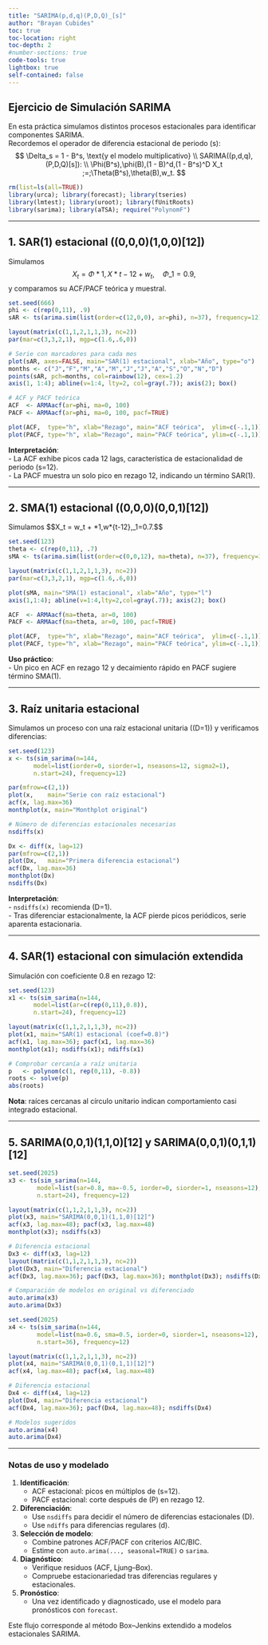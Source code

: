 ```yaml
---
title: "SARIMA(p,d,q)(P,D,Q)_[s]"
author: "Brayan Cubides"
toc: true
toc-location: right
toc-depth: 2
#number-sections: true
code-tools: true
lightbox: true
self-contained: false  
---
```

## Ejercicio de Simulación SARIMA

En esta práctica simulamos distintos procesos estacionales para identificar componentes SARIMA.\
Recordemos el operador de diferencia estacional de periodo (s): $$
\Delta_s = 1 - B^s, \text{y el modelo multiplicativo} \\
SARIMA((p,d,q),(P,D,Q)[s]): \\ \Phi(B^s),\phi(B),(1 - B)^d,(1 -
B^s)^D X_t ;=;\Theta(B^s),\theta(B),w_t. $$

```r
rm(list=ls(all=TRUE))
library(urca); library(forecast); library(tseries)
library(lmtest); library(uroot); library(fUnitRoots)
library(sarima); library(aTSA); require("PolynomF")
```

------------------------------------------------------------------------

## 1. SAR(1) estacional ((0,0,0)(1,0,0)\[12\])

Simulamos $$X_t = \Phi*1,X*{t-12} + w_t,\quad \Phi\_1=0.9,$$ y comparamos su ACF/PACF teórica y muestral.

```r
set.seed(666)
phi <- c(rep(0,11), .9)
sAR <- ts(arima.sim(list(order=c(12,0,0), ar=phi), n=37), frequency=12)

layout(matrix(c(1,1,2,1,1,3), nc=2))
par(mar=c(3,3,2,1), mgp=c(1.6,.6,0))

# Serie con marcadores para cada mes
plot(sAR, axes=FALSE, main="SAR(1) estacional", xlab="Año", type="o")
months <- c("J","F","M","A","M","J","J","A","S","O","N","D")
points(sAR, pch=months, col=rainbow(12), cex=1.2)
axis(1, 1:4); abline(v=1:4, lty=2, col=gray(.7)); axis(2); box()

# ACF y PACF teórica
ACF  <- ARMAacf(ar=phi, ma=0, 100)
PACF <- ARMAacf(ar=phi, ma=0, 100, pacf=TRUE)

plot(ACF,  type="h", xlab="Rezago", main="ACF teórica",  ylim=c(-.1,1)); abline(h=0)
plot(PACF, type="h", xlab="Rezago", main="PACF teórica", ylim=c(-.1,1)); abline(h=0)
```

**Interpretación**:\
- La ACF exhibe picos cada 12 lags, característica de estacionalidad de periodo (s=12).\
- La PACF muestra un solo pico en rezago 12, indicando un término SAR(1).

------------------------------------------------------------------------

## 2. SMA(1) estacional ((0,0,0)(0,0,1)\[12\])

Simulamos \$\$X_t = w_t + \Theta\*1,w\*{t-12},\quad \Theta\_1=0.7.\$\$

```r
set.seed(123)
theta <- c(rep(0,11), .7)
sMA <- ts(arima.sim(list(order=c(0,0,12), ma=theta), n=37), frequency=12)

layout(matrix(c(1,1,2,1,1,3), nc=2))
par(mar=c(3,3,2,1), mgp=c(1.6,.6,0))

plot(sMA, main="SMA(1) estacional", xlab="Año", type="l")
axis(1,1:4); abline(v=1:4,lty=2,col=gray(.7)); axis(2); box()

ACF  <- ARMAacf(ma=theta, ar=0, 100)
PACF <- ARMAacf(ma=theta, ar=0, 100, pacf=TRUE)

plot(ACF,  type="h", xlab="Rezago", main="ACF teórica",  ylim=c(-.1,1)); abline(h=0)
plot(PACF, type="h", xlab="Rezago", main="PACF teórica", ylim=c(-.1,1)); abline(h=0)
```

**Uso práctico**:\
- Un pico en ACF en rezago 12 y decaimiento rápido en PACF sugiere término SMA(1).

------------------------------------------------------------------------

## 3. Raíz unitaria estacional

Simulamos un proceso con una raíz estacional unitaria ((D=1)) y verificamos diferencias:

```r
set.seed(123)
x <- ts(sim_sarima(n=144,
       model=list(iorder=0, siorder=1, nseasons=12, sigma2=1),
       n.start=24), frequency=12)

par(mfrow=c(2,1))
plot(x,    main="Serie con raíz estacional")
acf(x, lag.max=36)
monthplot(x, main="Monthplot original")

# Número de diferencias estacionales necesarias
nsdiffs(x)
```

```r
Dx <- diff(x, lag=12)
par(mfrow=c(2,1))
plot(Dx,   main="Primera diferencia estacional")
acf(Dx, lag.max=36)
monthplot(Dx)
nsdiffs(Dx)
```

**Interpretación**:\
- `nsdiffs(x)` recomienda (D=1).\
- Tras diferenciar estacionalmente, la ACF pierde picos periódicos, serie aparenta estacionaria.

------------------------------------------------------------------------

## 4. SAR(1) estacional con simulación extendida

Simulación con coeficiente 0.8 en rezago 12:

```r
set.seed(123)
x1 <- ts(sim_sarima(n=144,
       model=list(ar=c(rep(0,11),0.8)),
       n.start=24), frequency=12)

layout(matrix(c(1,1,2,1,1,3), nc=2))
plot(x1, main="SAR(1) estacional (coef=0.8)")
acf(x1, lag.max=36); pacf(x1, lag.max=36)
monthplot(x1); nsdiffs(x1); ndiffs(x1)
```

```r
# Comprobar cercanía a raíz unitaria
p   <- polynom(c(1, rep(0,11), -0.8))
roots <- solve(p)
abs(roots)
```

**Nota**: raíces cercanas al círculo unitario indican comportamiento casi integrado estacional.

------------------------------------------------------------------------

## 5. SARIMA(0,0,1)(1,1,0)\[12\] y SARIMA(0,0,1)(0,1,1)\[12\]

```r
set.seed(2025)
x3 <- ts(sim_sarima(n=144,
        model=list(sar=0.8, ma=-0.5, iorder=0, siorder=1, nseasons=12),
        n.start=24), frequency=12)

layout(matrix(c(1,1,2,1,1,3), nc=2))
plot(x3, main="SARIMA(0,0,1)(1,1,0)[12]")
acf(x3, lag.max=48); pacf(x3, lag.max=48)
monthplot(x3); nsdiffs(x3)

# Diferencia estacional
Dx3 <- diff(x3, lag=12)
layout(matrix(c(1,1,2,1,1,3), nc=2))
plot(Dx3, main="Diferencia estacional")
acf(Dx3, lag.max=36); pacf(Dx3, lag.max=36); monthplot(Dx3); nsdiffs(Dx3)

# Comparación de modelos en original vs diferenciado
auto.arima(x3)
auto.arima(Dx3)
```

```r
set.seed(2025)
x4 <- ts(sim_sarima(n=144,
        model=list(ma=0.6, sma=0.5, iorder=0, siorder=1, nseasons=12),
        n.start=36), frequency=12)

layout(matrix(c(1,1,2,1,1,3), nc=2))
plot(x4, main="SARIMA(0,0,1)(0,1,1)[12]")
acf(x4, lag.max=48); pacf(x4, lag.max=48)

# Diferencia estacional
Dx4 <- diff(x4, lag=12)
plot(Dx4, main="Diferencia estacional")
acf(Dx4, lag.max=36); pacf(Dx4, lag.max=48); nsdiffs(Dx4)

# Modelos sugeridos
auto.arima(x4)
auto.arima(Dx4)
```

------------------------------------------------------------------------

### Notas de uso y modelado

1.  **Identificación**:
    -   ACF estacional: picos en múltiplos de (s=12).\
    -   PACF estacional: corte después de (P) en rezago 12.
2.  **Diferenciación**:
    -   Use `nsdiffs` para decidir el número de diferencias estacionales (D).\
    -   Use `ndiffs` para diferencias regulares (d).
3.  **Selección de modelo**:
    -   Combine patrones ACF/PACF con criterios AIC/BIC.\
    -   Estime con `auto.arima(..., seasonal=TRUE)` o `sarima`.
4.  **Diagnóstico**:
    -   Verifique residuos (ACF, Ljung–Box).\
    -   Compruebe estacionariedad tras diferencias regulares y estacionales.
5.  **Pronóstico**:
    -   Una vez identificado y diagnosticado, use el modelo para pronósticos con `forecast`.

Este flujo corresponde al método Box–Jenkins extendido a modelos estacionales SARIMA.
